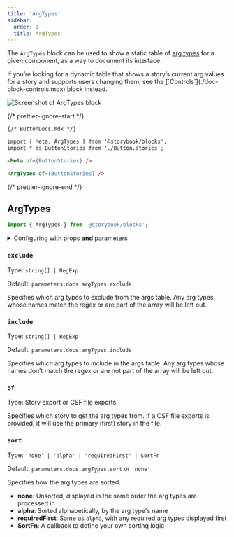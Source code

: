 ```yaml
---
title: 'ArgTypes'
sidebar:
  order: 1
  title: ArgTypes
---
```


<YouTubeCallout id="uAA1JvLcl-w" title="Avoid Documentation Nightmares with Storybook's ArgTypes Doc Block" params="start=232" />

The `ArgTypes` block can be used to show a static table of [arg types](../arg-types.mdx) for a given component, as a way to document its interface.

<Callout variant="info" icon="💡">
  If you’re looking for a dynamic table that shows a story’s current arg values for a story and supports users changing them, see the [`Controls`](./doc-block-controls.mdx) block instead.
</Callout>

![Screenshot of ArgTypes block](../../_assets/api/doc-block-argtypes.png)

{/* prettier-ignore-start */}

```md
{/* ButtonDocs.mdx */}

import { Meta, ArgTypes } from '@storybook/blocks';
import * as ButtonStories from './Button.stories';

<Meta of={ButtonStories} />

<ArgTypes of={ButtonStories} />
```

{/* prettier-ignore-end */}

## ArgTypes

```js
import { ArgTypes } from '@storybook/blocks';
```

<details>
  <summary>Configuring with props <strong>and</strong> parameters</summary>

  ℹ️ Like most blocks, the `ArgTypes` block is configured with props in MDX. Many of those props derive their default value from a corresponding [parameter](../../writing-stories/parameters.mdx) in the block's namespace, `parameters.docs.argTypes`.

  The following `exclude` configurations are equivalent:

  {/* prettier-ignore-start */}

  <CodeSnippets path="api-doc-block-argtypes-parameter.md" />

  {/* prettier-ignore-end */}

  {/* prettier-ignore-start */}

  ```md
  {/* ButtonDocs.mdx */}

  <ArgTypes of={ButtonStories} exclude={['style']} />
  ```

  {/* prettier-ignore-end */}

  The example above applied the parameter at the [component](../../writing-stories/parameters.mdx#component-parameters) (or meta) level, but it could also be applied at the [project](../../writing-stories/parameters.mdx#global-parameters) or [story](../../writing-stories/parameters.mdx#story-parameters) level.
</details>

### `exclude`

Type: `string[] | RegExp`

Default: `parameters.docs.argTypes.exclude`

Specifies which arg types to exclude from the args table. Any arg types whose names match the regex or are part of the array will be left out.

### `include`

Type: `string[] | RegExp`

Default: `parameters.docs.argTypes.include`

Specifies which arg types to include in the args table. Any arg types whose names don’t match the regex or are not part of the array will be left out.

### `of`

Type: Story export or CSF file exports

Specifies which story to get the arg types from. If a CSF file exports is provided, it will use the primary (first) story in the file.

### `sort`

Type: `'none' | 'alpha' | 'requiredFirst' | SortFn`

Default: `parameters.docs.argTypes.sort` or `'none'`

Specifies how the arg types are sorted.

* **none**: Unsorted, displayed in the same order the arg types are processed in
* **alpha**: Sorted alphabetically, by the arg type's name
* **requiredFirst**: Same as `alpha`, with any required arg types displayed first
* **SortFn**: A callback to define your own sorting logic
